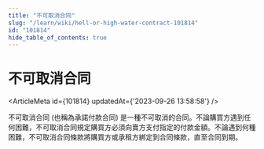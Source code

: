 ```yaml
---
title: "不可取消合同"
slug: "/learn/wiki/hell-or-high-water-contract-101814"
id: "101814"
hide_table_of_contents: true
---
```



# 不可取消合同

<ArticleMeta id={101814} updatedAt={'2023-09-26 13:58:58'} />
<div className='border-solid border-b border-t-0 my-4 border-[var(--ifm-color-gray-300)]' />

不可取消合同 (也稱為承諾付款合同) 是一種不可取消的合同。不論購買方遇到任何困難，不可取消合同規定購買方必須向賣方支付指定的付款金額。不論遇到何種困難，不可取消合同條款將購買方或承租方綁定到合同條款，直至合同到期。
